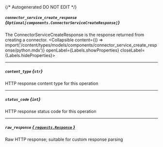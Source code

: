 {/* Autogenerated DO NOT EDIT  */}

##### `connector_service_create_response` *{`Optional[components.ConnectorServiceCreateResponse]`}*
The ConnectorServiceCreateResponse is the response returned from creating a connector.
<Collapsible content={() => import('/content/types/models/components/connector_service_create_response/python.mdx')} openLabel={Labels.showProperties} closeLabel={Labels.hideProperties}>
</Collapsible>

---
##### `content_type` *{`str`}*
HTTP response content type for this operation

---
##### `status_code` *{`int`}*
HTTP response status code for this operation

---
##### `raw_response` [*{ `requests.Response` }*](https://requests.readthedocs.io/en/latest/api/#requests.Response)
Raw HTTP response; suitable for custom response parsing


